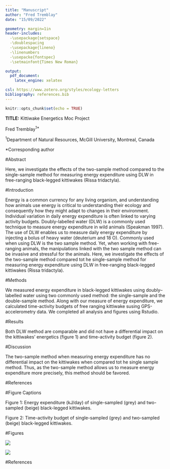 ```yaml
---
title: "Manuscript"
author: "Fred Tremblay"
date: "15/09/2022"

geometry: margin=1in
header-includes:
  -\usepackage{setspace}
  -\doublespacing
  -\usepackage{lineno}
  -\linenumbers
  -\usepacke{fontspec}
  -\setmainfont{Times New Roman}

output: 
  pdf_document:
    latex_engine: xelatex

csl: https://www.zotero.org/styles/ecology-letters
bibliography: references.bib
---
```


```r
knitr::opts_chunk$set(echo = TRUE)
```

**TITLE:** Kittiwake Energetics Moc Project

Fred Tremblay^1\*^

^1^Department of Natural Resources, McGill University, Montreal, Canada

\*Corresponding author

\newpage

#Abstract

Here, we investigate the effects of the two-sample method compared to the single-sample method for measuring energy expenditure using DLW in free-ranging black-legged kittiwakes (Rissa tridactyla).

#Introduction 

Energy is a common currency for any living organism, and understanding how animals use energy is critical to understanding their ecology and consequently how they might adapt to changes in their environment. Individual variation in daily energy expenditure is often linked to varying activity budgets. Doubly-labelled water (DLW) is a commonly used technique to measure energy expenditure in wild animals (Speakman 1997). The use of DLW enables us to measure daily energy expenditure by injecting a bolus of heavy water (deuterium and 18 O). Commonly used when using DLW is the two sample method. Yet, when working with free-ranging animals, the manipulations linked with the two sample method can be invasive and stressful for the animals. Here, we investigate the effects of the two-sample method compared tot he single-sample method for measuring energy expenditure using DLW in free-ranging black-legged kittiwakes (Rissa tridactyla).

#Methods 

We measured energy expenditure in black-legged kittiwakes using doubly--labelled water using two commonly used method: the single-sample and the double-sample method. Along with our measure of energy expenditure, we calculated time-activity budgets of free ranging kittiwake susing GPS-accelerometry data. We completed all analysis and figures using Rstudio.

#Results 

Both DLW method are comparable and did not have a differential impact on the kittiwakes' energetics (figure 1) and time-activity budget (figure 2).

#Discussion

The two-sample method when measuring energy expenditure has no differential impact on the kittiwakes when compared tot he single sample method. Thus, as the two-sample method allows us to measure energy expenditure more precisely, this method should be favored.

#References

#Figure Captions

Figure 1: Energy expenditure (kJ/day) of single-sampled (grey) and two-sampled (beige) black-legged kittiwakes.

Figure 2: Time-activity budget of single-sampled (grey) and two-sampled (beige) black-legged kittiwakes.

#Figures

![](Outputs/Figure_1.png)

![](Outputs/Figure_2.png)

#References
